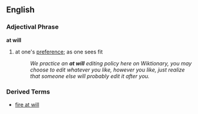 ==English==
=== Adjectival Phrase ===
'''at will'''
# {{idiom}} at one's [[preference]]; as one sees fit
#: ''We practice an '''at will''' editing policy here on Wiktionary, you may choose to edit whatever you like, however you like, just realize that someone else will probably edit it after you.''

=== Derived Terms ===
*[[fire at will]]